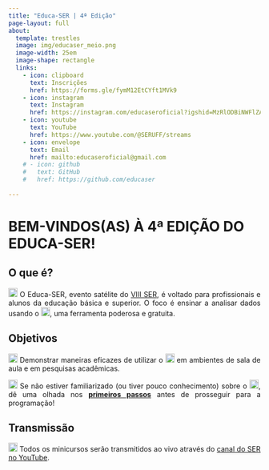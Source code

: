 ```yaml
---
title: "Educa-SER | 4ª Edição"
page-layout: full
about:
  template: trestles
  image: img/educaser_meio.png
  image-width: 25em
  image-shape: rectangle
  links:
    - icon: clipboard
      text: Inscrições
      href: https://forms.gle/fymM12EtCYft1MVk9
    - icon: instagram
      text: Instagram
      href: https://instagram.com/educaseroficial?igshid=MzRlODBiNWFlZA==
    - icon: youtube
      text: YouTube
      href: https://www.youtube.com/@SERUFF/streams
    - icon: envelope
      text: Email
      href: mailto:educaseroficial@gmail.com
    # - icon: github
    #   text: GitHub
    #   href: https://github.com/educaser
      
---
```


<h1>BEM-VINDOS(AS) À 4ª EDIÇÃO DO EDUCA-SER!</h1>

## O que é?

<!-- <p><div style="text-align: justify;"> -->
<!-- <img src="img/comment-solid.svg" alt="Ícone de comentário" width="18"> O Educa-SER é um evento satélite do <a href="https://ser.uff.br/" target="_blank">VIII SER</a>, destinado a profissionais da educação dos níveis básico e superior, bem como a alunos desses níveis, interessados em aprender a analisar dados por meio de uma ferramenta poderosa e gratuita como o <a href="https://www.r-project.org/" target="_blank"><img src="img/r-project.svg" alt="Logo do R" width="18"></a>. -->
<!-- </p> -->
<!-- </div> -->

<p><div style="text-align: justify;">
<img src="img/comment-solid.svg" alt="Ícone de comentário" width="18"> O Educa-SER, evento satélite do <a href="https://ser.uff.br/" target="_blank">VIII SER</a>, é voltado para profissionais e alunos da educação básica e superior. O foco é ensinar a analisar dados usando o <a href="https://www.r-project.org/" target="_blank"><img src="img/r-project.svg" alt="Logo do R" width="18"></a>, uma ferramenta poderosa e gratuita.
</p>
</div>

## Objetivos

<!-- <div style="text-align: justify;"> -->
<!-- <p> -->
<!-- <img src="img/bullseye-solid.svg" alt="Ícone de alvo" width="18">  Após sua primeira edição em 2019, realizada na <a href="https://www.unirio.br/" target="_blank">Universidade Federal do Estado do Rio de Janeiro (UNIRIO)</a>, o Educa-SER retornou em 2022 em formato remoto, e continuará assim em 2024, mantendo seu propósito de demonstrar maneiras eficazes de utilizar o <a href="https://www.r-project.org/" target="_blank"><img src="img/r-project.svg" alt="Logo do R" width="18"></a> em ambientes de sala de aula e em pesquisas acadêmicas.</p> -->
<!-- </div> -->

<div style="text-align: justify;">
<p>
<img src="img/bullseye-solid.svg" alt="Ícone de alvo" width="18">  Demonstrar maneiras eficazes de utilizar o <a href="https://www.r-project.org/" target="_blank"><img src="img/r-project.svg" alt="Logo do R" width="18"></a> em ambientes de sala de aula e em pesquisas acadêmicas.</p>
</div>

 <div style="text-align: justify;">
<p>
<img src="img/triangle-exclamation-solid.svg" alt="Ícone de exclamação" width="18"> Se não estiver familiarizado (ou tiver pouco conhecimento) sobre o <a href="https://www.r-project.org/" target="_blank"><img src="img/r-project.svg" alt="Logo do R" width="18"></a>, dê uma olhada nos [**primeiros passos**](passos/index.qmd) antes de prosseguir para a programação!
</p>
</div>

## Transmissão
<div style="text-align: justify;">
<p>
<img src="img/youtube.svg" alt="Logo do YouTube" width="18"> Todos os minicursos serão transmitidos ao vivo através do <a href="https://www.youtube.com/@SERUFF/streams" target="_blank">canal do SER no YouTube</a>.
</p>
</div>
